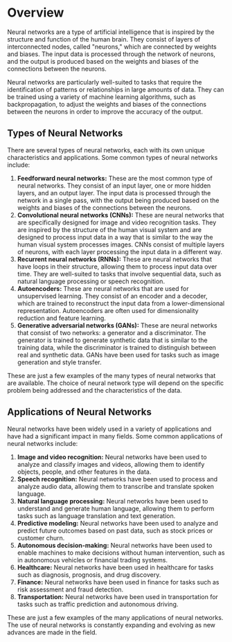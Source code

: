 # Overview

Neural networks are a type of artificial intelligence that is inspired by the structure and function of the human brain. They consist of layers of interconnected nodes, called "neurons," which are connected by weights and biases. The input data is processed through the network of neurons, and the output is produced based on the weights and biases of the connections between the neurons.

Neural networks are particularly well-suited to tasks that require the identification of patterns or relationships in large amounts of data. They can be trained using a variety of machine learning algorithms, such as backpropagation, to adjust the weights and biases of the connections between the neurons in order to improve the accuracy of the output.


## Types of Neural Networks
There are several types of neural networks, each with its own unique characteristics and applications. Some common types of neural networks include:

1. **Feedforward neural networks:** These are the most common type of neural networks. They consist of an input layer, one or more hidden layers, and an output layer. The input data is processed through the network in a single pass, with the output being produced based on the weights and biases of the connections between the neurons.
2. **Convolutional neural networks (CNNs):** These are neural networks that are specifically designed for image and video recognition tasks. They are inspired by the structure of the human visual system and are designed to process input data in a way that is similar to the way the human visual system processes images. CNNs consist of multiple layers of neurons, with each layer processing the input data in a different way.
3. **Recurrent neural networks (RNNs):** These are neural networks that have loops in their structure, allowing them to process input data over time. They are well-suited to tasks that involve sequential data, such as natural language processing or speech recognition.
4. **Autoencoders:** These are neural networks that are used for unsupervised learning. They consist of an encoder and a decoder, which are trained to reconstruct the input data from a lower-dimensional representation. Autoencoders are often used for dimensionality reduction and feature learning.
5. **Generative adversarial networks (GANs):** These are neural networks that consist of two networks: a generator and a discriminator. The generator is trained to generate synthetic data that is similar to the training data, while the discriminator is trained to distinguish between real and synthetic data. GANs have been used for tasks such as image generation and style transfer.

These are just a few examples of the many types of neural networks that are available. The choice of neural network type will depend on the specific problem being addressed and the characteristics of the data.

## Applications of Neural Networks
Neural networks have been widely used in a variety of applications and have had a significant impact in many fields. Some common applications of neural networks include:

1. **Image and video recognition:** Neural networks have been used to analyze and classify images and videos, allowing them to identify objects, people, and other features in the data.
2. **Speech recognition:** Neural networks have been used to process and analyze audio data, allowing them to transcribe and translate spoken language.
3. **Natural language processing:** Neural networks have been used to understand and generate human language, allowing them to perform tasks such as language translation and text generation.
4. **Predictive modeling:** Neural networks have been used to analyze and predict future outcomes based on past data, such as stock prices or customer churn.
5. **Autonomous decision-making:** Neural networks have been used to enable machines to make decisions without human intervention, such as in autonomous vehicles or financial trading systems.
6. **Healthcare:** Neural networks have been used in healthcare for tasks such as diagnosis, prognosis, and drug discovery.
7. **Finance:** Neural networks have been used in finance for tasks such as risk assessment and fraud detection.
8. **Transportation:** Neural networks have been used in transportation for tasks such as traffic prediction and autonomous driving.

These are just a few examples of the many applications of neural networks. The use of neural networks is constantly expanding and evolving as new advances are made in the field.